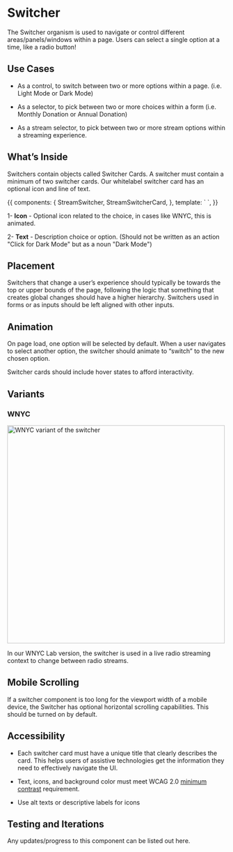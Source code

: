 
<Meta title="Components/Organisms/Switcher" />

# Switcher

The Switcher organism is used to navigate or control different areas/panels/windows within a page. Users can select a single option at a time, like a radio button!

## Use Cases

- As a control, to switch between two or more options within a page. (i.e. Light Mode or Dark Mode)

- As a selector, to pick between two or more choices within a form (i.e. Monthly Donation or Annual Donation)

- As a stream selector, to pick between two or more stream options within a streaming experience.

## What’s Inside

Switchers contain objects called Switcher Cards. A switcher must contain a minimum of two switcher cards. Our whitelabel switcher card has an optional icon and line of text.

<Canvas>
  <Story name="Horizontal">
    {{
      components: {
        StreamSwitcher,
        StreamSwitcherCard,
      },
      template: `
    <stream-switcher>
      <stream-switcher-card
        station="WNYC 93.9 FM"
        title="BBC World Service"
        up-next-title="New Sounds"
        :active="true"
        :playing="true"
      />
      <stream-switcher-card
        station="WNYC 93.9 FM"
        title="The Takeaway"
        up-next-title="All Of It"
      />
      <stream-switcher-card
        station="WNYC 93.9 FM"
        title="BBC World Service"
        up-next-title="New Sounds"
      />
    </stream-switcher>
  `,
    }}
  </Story>
</Canvas>

1- **Icon** - Optional icon related to the choice, in cases like WNYC, this is animated.

2- **Text** - Description choice or option. (Should not be written as an action "Click for Dark Mode" but as a noun "Dark Mode")

## Placement

Switchers that change a user’s experience should typically be towards the top or upper bounds of the page, following the logic that something that creates global changes should have a higher hierarchy. Switchers used in forms or as inputs should be left aligned with other inputs.

## Animation

On page load, one option will be selected by default. When a user navigates to select another option, the switcher should animate to “switch” to the new chosen option.

Switcher cards should include hover states to afford interactivity.

## Variants

### WNYC

<img
  alt="WNYC variant of the switcher"
  src="/images/Organisms-Switcher-WNYC.png"
  width="500"
/>

In our WNYC Lab version, the switcher is used in a live radio streaming context to change between radio streams.

## Mobile Scrolling

If a switcher component is too long for the viewport width of a mobile device, the Switcher has optional horizontal scrolling capabilities. This should be turned on by default.

## Accessibility

- Each switcher card must have a unique title that clearly describes the card. This helps users of assistive technologies get the information they need to effectively navigate the UI.

- Text, icons, and background color must meet WCAG 2.0 [minimum contrast](https://www.w3.org/WAI/WCAG21/Understanding/contrast-minimum.html) requirement.

- Use alt texts or descriptive labels for icons

## Testing and Iterations

Any updates/progress to this component can be listed out here.
